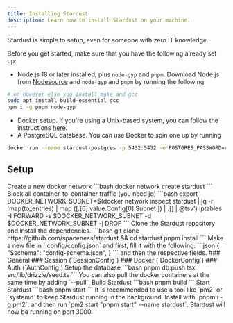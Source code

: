 ```yaml
---
title: Installing Stardust
description: Learn how to install Stardust on your machine.
---
```


Stardust is simple to setup, even for someone with zero IT knowledge.

Before you get started, make sure that you have the following already set up:
* Node.js 18 or later installed, plus `node-gyp` and `pnpm`. Download Node.js from [Nodesource](https://github.com/nodesource/distributions) and `node-gyp` and `pnpm` by running the following:
```bash
# or however else you install make and gcc
sudo apt install build-essential gcc
npm i -g pnpm node-gyp
```
* Docker setup. If you're using a Unix-based system, you can follow the instructions [here](https://docs.docker.com/engine/install/ubuntu/).
* A PostgreSQL database. You can use Docker to spin one up by running
```bash
docker run --name stardust-postgres -p 5432:5432 -e POSTGRES_PASSWORD=replaceme -d postgres
```

## Setup
<Steps>
    <Step>
      Create a new docker network
      ```bash
      docker network create stardust
      ```
    </Step>
    <Step>
    Block all container-to-container traffic (you need jq)
    ```bash
    export DOCKER_NETWORK_SUBNET=$(docker network inspect stardust | jq -r 'map(to_entries) | map ([.[6].value.Config[0].Subnet ]) | .[] | @tsv')
    iptables -I FORWARD -s $DOCKER_NETWORK_SUBNET -d $DOCKER_NETWORK_SUBNET -j DROP
    ```
    </Step>
    <Step>
        Clone the Stardust repository and install the dependencies.
        ```bash
        git clone https://github.com/spaceness/stardust && cd stardust
        pnpm install
        ```
    </Step>
    <Step>
      Make a new file in `.config/config.json` and first, fill it with the following:
        ```json
        {
          "$schema": "config-schema.json",
        }
        ```
    and then the respective fields.
    ### General
   <AutoTypeTable path="./stardust-config.d.ts" name="Config" />
   ### Session (`SessionConfig`)
   <AutoTypeTable path="./stardust-config.d.ts" name="SessionConfig" />
  ### Docker (`DockerConfig`)
    <AutoTypeTable path="./stardust-config.d.ts" name="DockerConfig" />
   ### Auth (`AuthConfig`)
    <AutoTypeTable path="./stardust-config.d.ts" name="AuthConfig" />
    </Step>
    <Step>
    Setup the database
    ```bash
    pnpm db:push
    tsx src/lib/drizzle/seed.ts
    ```
    You can also pull the docker containers at the same time by adding `--pull`.
    </Step>
    <Step>
    Build Stardust
    ```bash
    pnpm build
    ```
    </Step>
    <Step>
    Start Stardust
    ```bash
    pnpm start
    ```
    It is recommended to use a tool like `pm2` or `systemd` to keep Stardust running in the background.
    Install with `pnpm i -g pm2`, and then run `pm2 start "pnpm start" --name stardust`.
    Stardust will now be running on port 3000.
    </Step>
</Steps>
